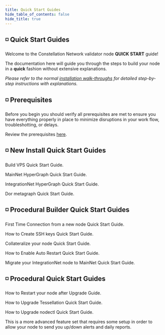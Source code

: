 ```yaml
---
title: Quick Start Guides
hide_table_of_contents: false
hide_title: true
---
```



<head>
  <title>Constellation nodectl utility</title>
  <meta
    name="description"
    content="Constellation nodectl utility"
  />
</head>

## ◽ Quick Start Guides

Welcome to the Constellation Network validator node <b>QUICK START</b> guide!

The documentation here will guide you through the steps to build your node in a <b>quick</b> 
fashion without extensive explanations. 

*Please refer to the normal [installation walk-throughs](/validate/setup-guides/) for detailed step-by-step instructions with explanations.*

## ◽ Prerequisites

Before you begin you should verify all prerequisites are met to ensure you have everything properly in place to minimize disruptions in your work flow, troubleshotting, or delays.

Review the prerequisites [here](/validate/quick-start/prerequisites).

##  ◽ New Install Quick Start Guides

<DocsCards>

  <DocsCard header="Build VPS" href="/validate/quick-start/vps-quickstart" img="/img/home/state-channel.jpg">
    <p>Build VPS Quick Start Guide.</p>
  </DocsCard>
  <DocsCard header="MainNet HyperGraph" href="/validate/quick-start/mainnet-quickstart" img="/img/home/state-channel.jpg">
    <p>MainNet HyperGraph Quick Start Guide.</p>
  </DocsCard>
  <DocsCard header="IntegrationNet HyperGraph" href="/validate/quick-start/integrationnet-quickstart" img="/img/home/state-channel.jpg">
    <p>IntegrationNet HyperGraph Quick Start Guide.</p>
  </DocsCard>
  <DocsCard header="Dor Metagraph" href="/validate/quick-start/dor-quickstart" img="/img/home/state-channel.jpg">
    <p>Dor metagraph Quick Start Guide.</p>
  </DocsCard>

</DocsCards>

## ◽ Procedural Builder Quick Start Guides

<DocsCards>
  <DocsCard header="Initial Connection" href="/validate/quick-start/online-quickstart" img="/img/home/apps.jpg">
    <p>First Time Connection from a new node Quick Start Guide.</p>
  </DocsCard>
  <DocsCard header="Create SSH Keys" href="/validate/quick-start/ssh-quickstart" img="/img/home/apps.jpg">
    <p>How to Create SSH keys Quick Start Guide.</p>
  </DocsCard>
  <DocsCard header="Collateralize a Node" href="/validate/quick-start/collateralize-quickstart" img="/img/home/apps.jpg">
    <p>Collateralize your node Quick Start Guide.</p>
  </DocsCard>
    <DocsCard header="Auto Restart" href="/validate/quick-start/autorestart-quickstart" img="/img/home/apps.jpg">
    <p>How to Enable Auto Restart Quick Start Guide.</p>
  </DocsCard>
  <DocsCard header="IntegrationNet to MainNet Migration" href="/validate/quick-start/intnet-to-mainnet-quickstart" img="/img/home/apps.jpg">
    <p>Migrate your IntegrationNet node to MainNet Quick Start Guide.</p>
  </DocsCard>
</DocsCards>

## ◽ Procedural Quick Start Guides
<DocsCards>
  <DocsCard header="Restart your Node" href="/validate/quick-start/restart-node-after-upgrade-quickstart" img="/img/home/apps.jpg">
    <p>How to Restart your node after Upgrade Guide.</p>
  </DocsCard>
   <DocsCard header="Upgrade Tessellation" href="/validate/quick-start/upgrade-quickstart" img="/img/home/apps.jpg">
    <p>How to Upgrade Tessellation Quick Start Guide.</p>
  </DocsCard>
  <DocsCard header="Upgrade nodectl" href="/validate/quick-start/upgrade-nodectl-quickstart" img="/img/home/apps.jpg">
    <p>How to Upgrade nodectl Quick Start Guide.</p>
  </DocsCard>
  <DocsCard header="Setup nodectl alerting" href="/validate/quick-start/alerting-quickstart" img="/img/home/apps.jpg">
    <p>This is a more advanced feature set that requires some setup in order to allow your node to send you up/down alerts and daily reports.</p>
  </DocsCard>
</DocsCards>